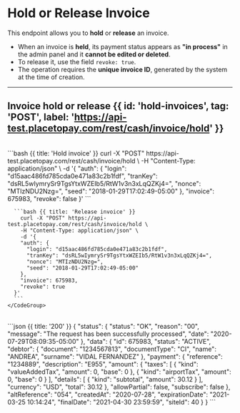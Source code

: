 

# Hold or Release Invoice

This endpoint allows you to **hold** or **release** an invoice.
- When an invoice is **held**, its payment status appears as **"in process"** in the admin panel and it **cannot be edited or deleted**.
- To release it, use the field `revoke: true`.
- The operation requires the **unique invoice ID**, generated by the system at the time of creation.

---

## Invoice hold or release {{ id: 'hold-invoices', tag: 'POST', label: 'https://api-test.placetopay.com/rest/cash/invoice/hold' }}

<Row>
  <Col>
    <ApiReader
      path="/hold"
      method="POST"
      api={props.refs}
    />
  </Col>
  <Col sticky>
    <br />
  <CodeGroup title="Hold or Release invoice" tag="POST" label="/rest/cash/invoice/hold">
      ```bash {{ title: 'Hold invoice' }}
      curl -X "POST" https://api-test.placetopay.com/rest/cash/invoice/hold \
      -H "Content-Type: application/json" \
      -d '{
        "auth": {
          "login": "d15aac486fd785cda0e471a83c2b1fdf",
          "tranKey": "dsRL5wIymrySr9TgsYtxWZEIb5/RtW1v3n3xLqQZKj4=",
          "nonce": "MTIzNDU2Nzg=",
          "seed": "2018-01-29T17:02:49-05:00"
        },
        "invoice": 675983,
        "revoke": false
      }'
      ```

      ```bash {{ title: 'Release invoice' }}
        curl -X "POST" https://api-test.placetopay.com/rest/cash/invoice/hold \
        -H "Content-Type: application/json" \
        -d '{
        "auth": {
          "login": "d15aac486fd785cda0e471a83c2b1fdf",
          "tranKey": "dsRL5wIymrySr9TgsYtxWZEIb5/RtW1v3n3xLqQZKj4=",
          "nonce": "MTIzNDU2Nzg=",
          "seed": "2018-01-29T17:02:49-05:00"
        },
        "invoice": 675983,
        "revoke": true
      }'
      ```
    </CodeGroup>
  </Col>
</Row>

<Row>
  <Col>
    <ApiReader
      path="/hold"
      method="post"
      type="response"
      api={props.refs}
    />
  </Col>
  <Col sticky>
    <br />
    <CodeGroup title="Response">
      ```json {{ title: '200' }}
      {
        "status": {
          "status": "OK",
          "reason": "00",
          "message": "The request has been successfully processed",
          "date": "2020-07-29T08:09:35-05:00"
        },
        "data": {
          "id": 675983,
          "status": "ACTIVE",
          "debtor": {
            "document": "1234567813",
            "documentType": "CI",
            "name": "ANDREA",
            "surname": "VIDAL FERNANDEZ"
          },
          "payment": {
            "reference": "1234889",
            "description": "E955",
            "amount": {
              "taxes": [
                {
                  "kind": "valueAddedTax",
                  "amount": 0,
                  "base": 0
                },
                {
                  "kind": "airportTax",
                  "amount": 0,
                  "base": 0
                }
              ],
              "details": [
                {
                  "kind": "subtotal",
                  "amount": 30.12
                }
              ],
              "currency": "USD",
              "total": 30.12
            },
            "allowPartial": false,
            "subscribe": false
          },
          "altReference": "054",
          "createdAt": "2020-07-28",
          "expirationDate": "2021-03-25 10:14:24",
          "finalDate": "2021-04-30 23:59:59",
          "siteId": 40
        }
      }
      ```
    </CodeGroup>
  </Col>
</Row>
